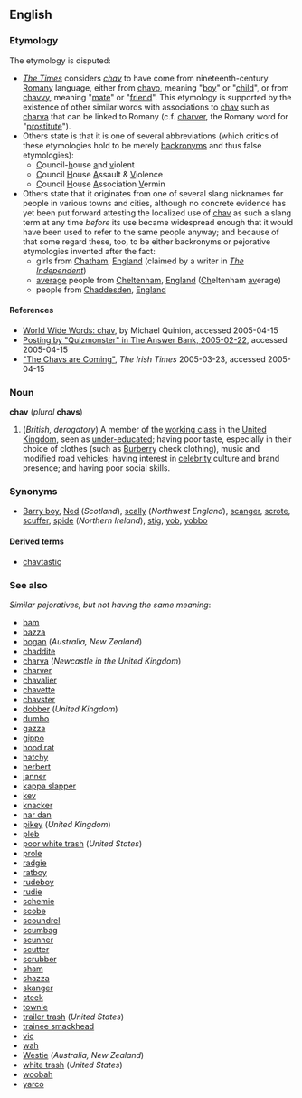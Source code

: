 {{wikipedia}}
==English==
===Etymology===
The etymology is disputed:
* ''[[w:The Times|The Times]]'' considers ''[[chav]]'' to have come from nineteenth-century [[Romany]] language, either from [[chavo]], meaning "[[boy]]" or "[[child]]", or from [[chavvy]], meaning "[[mate]]" or "[[friend]]".  This etymology is supported by the existence of other similar words with associations to [[chav]] such as [[charva]] that can be linked to Romany (c.f. [[charver]], the Romany word for "[[prostitute]]").
* Others state is that it is one of several abbreviations (which critics of these etymologies hold to be merely [[backronym]]s and thus false etymologies):
** <u>C</u>ouncil-<u>h</u>ouse <u>a</u>nd <u>v</u>iolent
** <u>C</u>ouncil <u>H</u>ouse <u>A</u>ssault & <u>V</u>iolence
** <u>C</u>ouncil <u>H</u>ouse <u>A</u>ssociation <u>V</u>ermin
* Others state that it originates from one of several slang nicknames for people in various towns and cities, although no concrete evidence has yet been put forward attesting the localized use of [[chav]] as such a slang term at any time ''before'' its use became widespread enough that it would have been used to refer to the same people anyway; and because of that some regard these, too, to be either backronyms or pejorative etymologies invented after the fact:
** girls from [[w:Chatham|Chatham]], [[England]] (claimed by a writer in ''[[w:The Independent|The Independent]]'')
** [[average]] people from [[w:Cheltenham|Cheltenham]], [[England]] (<u>Ch</u>eltenham <u>av</u>erage)
** people from [[w:Chaddesden|Chaddesden]], [[England]]

====References====
* [http://www.worldwidewords.org/topicalwords/tw-cha2.htm World Wide Words: chav], by Michael Quinion, accessed 2005-04-15
* [http://www.theanswerbank.co.uk/People_and_Places/Question94885.html Posting by "Quizmonster" in The Answer Bank, 2005-02-22], accessed 2005-04-15
* [http://www.ireland.com/newspaper/motoring/2005/0323/3158965614MOT23EMISSIONS.html "The Chavs are Coming"], ''The Irish Times'' 2005-03-23, accessed 2005-04-15

===Noun===
'''chav''' (''plural'' '''chavs''')

#(''British, derogatory'') A member of the [[working class]] in the [[United Kingdom]], seen as [[under-educated]]; having poor taste, especially in their choice of clothes (such as [[Burberry]] check clothing), music and modified road vehicles; having interest in [[celebrity]] culture and brand presence; and having poor social skills.

===Synonyms===
*[[Barry boy]], [[Ned]] (''Scotland''), [[scally]] (''Northwest England''), [[scanger]], [[scrote]], [[scuffer]], [[spide]] (''Northern Ireland''), [[stig]], [[yob]], [[yobbo]]

====Derived terms====
*[[chavtastic]]

===See also===
''Similar pejoratives, but not having the same meaning'':
*[[bam]]
*[[bazza]]
*[[bogan]] (''Australia, New Zealand'')
*[[chaddite]]
*[[charva]] (''Newcastle in the United Kingdom'')
*[[charver]]
*[[chavalier]]
*[[chavette]]
*[[chavster]]
*[[dobber]] (''United Kingdom'')
*[[dumbo]]
*[[gazza]]
*[[gippo]]
*[[hood rat]]
*[[hatchy]]
*[[herbert]]
*[[janner]]
*[[kappa slapper]]
*[[kev]]
*[[knacker]]
*[[nar dan]]
*[[pikey]] (''United Kingdom'')
*[[pleb]]
*[[poor white trash]] (''United States'')
*[[prole]]
*[[radgie]]
*[[ratboy]]
*[[rudeboy]]
*[[rudie]]
*[[schemie]]
*[[scobe]]
*[[scoundrel]]
*[[scumbag]]
*[[scunner]]
*[[scutter]]
*[[scrubber]]
*[[sham]]
*[[shazza]]
*[[skanger]]
*[[steek]]
*[[townie]]
*[[trailer trash]] (''United States'')
*[[trainee smackhead]]
*[[vic]]
*[[wah]]
*[[Westie]] (''Australia, New Zealand'')
*[[white trash]] (''United States'')
*[[woobah]]
*[[yarco]]